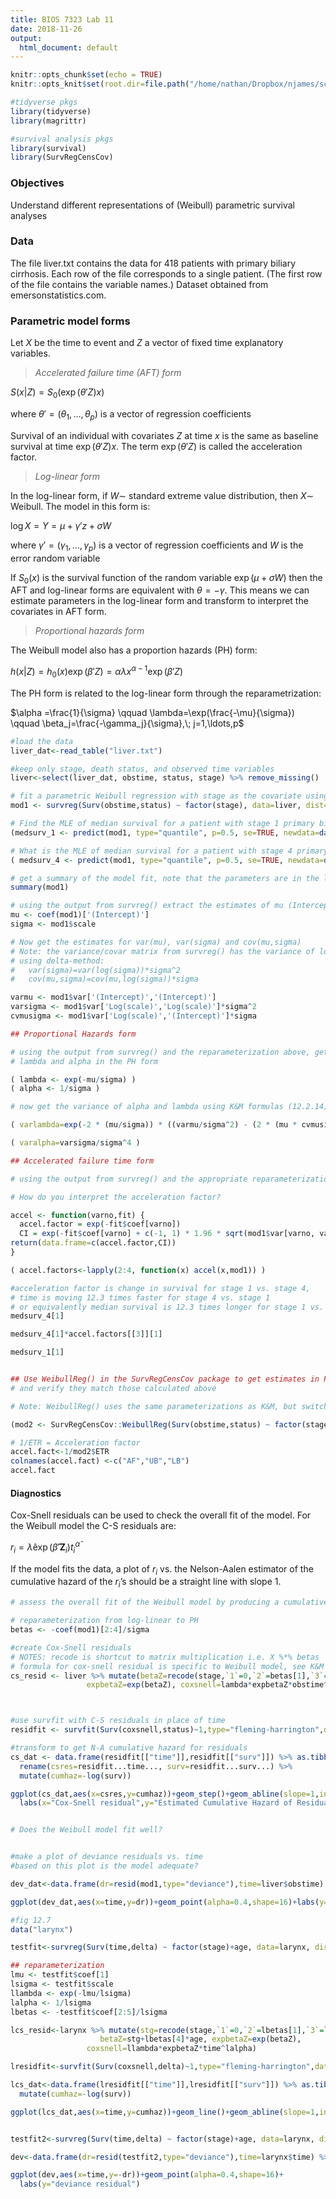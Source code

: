 ```yaml
---
title: BIOS 7323 Lab 11
date: 2018-11-26
output:
  html_document: default
---
```


```r
knitr::opts_chunk$set(echo = TRUE)
knitr::opts_knit$set(root.dir=file.path("/home/nathan/Dropbox/njames/school/PhD/courses/2018_19/ta_surv_anlys2/labs/lab11"))

#tidyverse pkgs
library(tidyverse)
library(magrittr)

#survival analysis pkgs
library(survival)
library(SurvRegCensCov)
```

### Objectives

Understand different representations of (Weibull) parametric survival analyses

### Data

The file liver.txt contains the data for 418 patients with primary biliary cirrhosis. Each row of the file corresponds to a single patient. (The first row of the file contains the variable names.) Dataset obtained from emersonstatistics.com.

### Parametric model forms

Let $X$ be the time to event and $Z$ a vector of fixed time explanatory variables.

> *Accelerated failure time (AFT) form*

$S(x|Z)=S_0(\exp(\theta'Z)x)$ 

where $\theta'=(\theta_1,\ldots,\theta_p)$ is a vector of regression coefficients

Survival of an individual with covariates $Z$ at time $x$ is the same as baseline survival at time $\exp(\theta'Z)x$. The term $\exp(\theta'Z)$ is called the acceleration factor.

> *Log-linear form*

In the log-linear form, if $W \sim$ standard extreme value distribution, then $X \sim$ Weibull. The model in this form is:

$\log X = Y = \mu +\gamma'z +\sigma W$ 

where $\gamma'=(\gamma_1,\ldots,\gamma_p)$ is a vector of regression coefficients and $W$ is the error random variable

If $S_0(x)$ is the survival function of the random variable $\exp(\mu+\sigma W)$ then the AFT and log-linear forms are equivalent with $\theta=-\gamma$. This means we can estimate parameters in the log-linear form and transform to interpret the covariates in AFT form. 

> *Proportional hazards form*

 The Weibull model also has a proportion hazards (PH) form:

$h(x|Z)=h_0(x)\exp(\beta'Z)=\alpha \lambda x^{\alpha-1}\exp(\beta'Z)$

The PH form is related to the log-linear form through the reparametrization:

$\alpha =\frac{1}{\sigma} \qquad \lambda=\exp(\frac{-\mu}{\sigma}) \qquad \beta_j=\frac{-\gamma_j}{\sigma},\; j=1,\ldots,p$

```r
#load the data 
liver_dat<-read_table("liver.txt")

#keep only stage, death status, and observed time variables
liver<-select(liver_dat, obstime, status, stage) %>% remove_missing()

# fit a parametric Weibull regression with stage as the covariate using survreg(..., dist="weibull")
mod1 <- survreg(Surv(obstime,status) ~ factor(stage), data=liver, dist="weibull")

# Find the MLE of median survival for a patient with stage 1 primary biliary cirrhosis using predict(..., type="quantile", p=0.5, newdata=data.frame(stage=1)) 
(medsurv_1 <- predict(mod1, type="quantile", p=0.5, se=TRUE, newdata=data.frame(stage=1)) %>% unlist() )

# What is the MLE of median survival for a patient with stage 4 primary biliary cirrhosis? 
( medsurv_4 <- predict(mod1, type="quantile", p=0.5, se=TRUE, newdata=data.frame(stage=4)) %>% unlist() )

# get a summary of the model fit, note that the parameters are in the log-linear form
summary(mod1)

# using the output from survreg() extract the estimates of mu (Intercept) and sigma (Scale)
mu <- coef(mod1)['(Intercept)']
sigma <- mod1$scale

# Now get the estimates for var(mu), var(sigma) and cov(mu,sigma)
# Note: the variance/covar matrix from survreg() has the variance of log(sigma), not sigma
# using delta-method:
#   var(sigma)=var(log(sigma))*sigma^2
#   cov(mu,sigma)=cov(mu,log(sigma))*sigma

varmu <- mod1$var['(Intercept)','(Intercept)']
varsigma <- mod1$var['Log(scale)','Log(scale)']*sigma^2
cvmusigma <- mod1$var['Log(scale)','(Intercept)']*sigma
```

```r
## Proportional Hazards form

# using the output from survreg() and the reparameterization above, get point estimates for 
# lambda and alpha in the PH form

( lambda <- exp(-mu/sigma) )
( alpha <- 1/sigma )

# now get the variance of alpha and lambda using K&M formulas (12.2.14) and (12.2.15)

( varlambda=exp(-2 * (mu/sigma)) * ((varmu/sigma^2) - (2 * (mu * cvmusigma)/sigma^3) + ((mu^2 * varsigma)/sigma^4)) )

( varalpha=varsigma/sigma^4 )
```

```r
## Accelerated failure time form

# using the output from survreg() and the appropriate reparameterization, get the acceleration factors for stage 2, 3, and 4 compared to stage 1. 

# How do you interpret the acceleration factor?

accel <- function(varno,fit) {
  accel.factor = exp(-fit$coef[varno]) 
  CI = exp(-fit$coef[varno] + c(-1, 1) * 1.96 * sqrt(mod1$var[varno, varno]))
return(data.frame=c(accel.factor,CI))
}

( accel.factors<-lapply(2:4, function(x) accel(x,mod1)) )

#acceleration factor is change in survival for stage 1 vs. stage 4,
# time is moving 12.3 times faster for stage 4 vs. stage 1
# or equivalently median survival is 12.3 times longer for stage 1 vs. stage 4
medsurv_4[1]

medsurv_4[1]*accel.factors[[3]][1]

medsurv_1[1]


## Use WeibullReg() in the SurvRegCensCov package to get estimates in PH form and AFT form
# and verify they match those calculated above

# Note: WeibullReg() uses the same parameterizations as K&M, but switches the names of some variables. For example, alpha=1/sigma in K&M is called gamma by WeibullReg(). see vignette("weibull")

(mod2 <- SurvRegCensCov::WeibullReg(Surv(obstime,status) ~ factor(stage), data=liver) )

# 1/ETR = Acceleration factor
accel.fact<-1/mod2$ETR 
colnames(accel.fact) <-c("AF","UB","LB")
accel.fact
```

#### Diagnostics

Cox-Snell residuals can be used to check the overall fit of the model. For the Weibull model the C-S residuals are:

$r_i = \hat{\lambda}\exp(\hat{\beta}'\mathbf{Z}_i)t_{i}^{\hat{\alpha}}$

If the model fits the data, a plot of $r_i$ vs. the Nelson-Aalen estimator of the cumulative hazard of the $r_i$'s should be a straight line with slope 1.

```r
# assess the overall fit of the Weibull model by producing a cumulative hazard plot for the Cox-Snell residuals (see K&M p. 414)

# reparameterization from log-linear to PH
betas <- -coef(mod1)[2:4]/sigma

#create Cox-Snell residuals
# NOTES: recode is shortcut to matrix multiplication i.e. X %*% betas
# formula for cox-snell residual is specific to Weibull model, see K&M p 114 for residuals with other parameteric models 
cs_resid <- liver %>% mutate(betaZ=recode(stage,`1`=0,`2`=betas[1],`3`=betas[2],`4`=betas[3]),
                 expbetaZ=exp(betaZ), coxsnell=lambda*expbetaZ*obstime^alpha)



#use survfit with C-S residuals in place of time 
residfit <- survfit(Surv(coxsnell,status)~1,type="fleming-harrington",data=cs_resid)

#transform to get N-A cumulative hazard for residuals
cs_dat <- data.frame(residfit[["time"]],residfit[["surv"]]) %>% as.tibble() %>%
  rename(csres=residfit...time..., surv=residfit...surv...) %>%
  mutate(cumhaz=-log(surv))

ggplot(cs_dat,aes(x=csres,y=cumhaz))+geom_step()+geom_abline(slope=1,intercept=0,lty=2)+
  labs(x="Cox-Snell residual",y="Estimated Cumulative Hazard of Residual")


# Does the Weibull model fit well?


#make a plot of deviance residuals vs. time
#based on this plot is the model adequate?

dev_dat<-data.frame(dr=resid(mod1,type="deviance"),time=liver$obstime) %>% as.tibble()

ggplot(dev_dat,aes(x=time,y=dr))+geom_point(alpha=0.4,shape=16)+labs(y="deviance residual")

```


```r



#fig 12.7
data("larynx")

testfit<-survreg(Surv(time,delta) ~ factor(stage)+age, data=larynx, dist="weibull")

## reparameterization
lmu <- testfit$coef[1]
lsigma <- testfit$scale
llambda <- exp(-lmu/lsigma)
lalpha <- 1/lsigma
lbetas <- -testfit$coef[2:5]/lsigma

lcs_resid<-larynx %>% mutate(stg=recode(stage,`1`=0,`2`=lbetas[1],`3`=lbetas[2],`4`=lbetas[3]),
                    betaZ=stg+lbetas[4]*age, expbetaZ=exp(betaZ),
                 coxsnell=llambda*expbetaZ*time^lalpha)

lresidfit<-survfit(Surv(coxsnell,delta)~1,type="fleming-harrington",data=lcs_resid)

lcs_dat<-data.frame(lresidfit[["time"]],lresidfit[["surv"]]) %>% as.tibble() %>% rename(time=lresidfit...time...,surv=lresidfit...surv...) %>%
  mutate(cumhaz=-log(surv))

ggplot(lcs_dat,aes(x=time,y=cumhaz))+geom_line()+geom_abline(slope=1,intercept = 0,lty=2)


testfit2<-survreg(Surv(time,delta) ~ factor(stage)+age, data=larynx, dist="loglogistic")

dev<-data.frame(dr=resid(testfit2,type="deviance"),time=larynx$time) %>% as.tibble()

ggplot(dev,aes(x=time,y=-dr))+geom_point(alpha=0.4,shape=16)+
  labs(y="deviance residual")
```

